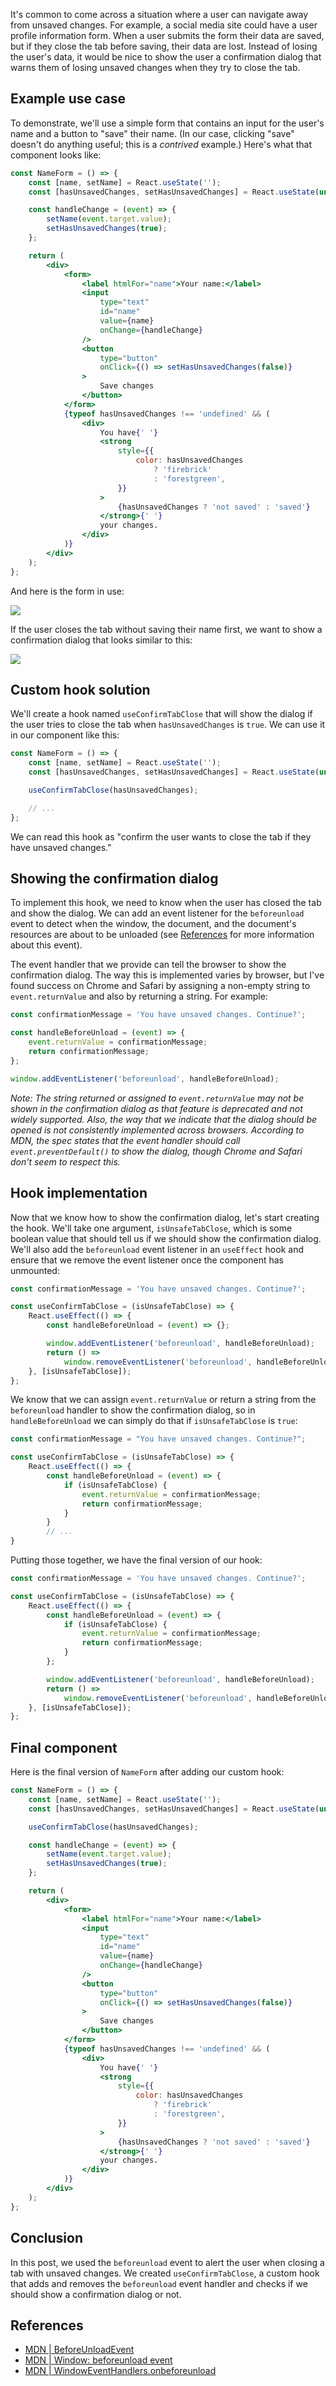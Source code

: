It's common to come across a situation where a user can navigate away from unsaved changes. For example, a social media site could have a user profile information form. When a user submits the form their data are saved, but if they close the tab before saving, their data are lost. Instead of losing the user's data, it would be nice to show the user a confirmation dialog that warns them of losing unsaved changes when they try to close the tab.

## Example use case

To demonstrate, we'll use a simple form that contains an input for the user's name and a button to "save" their name. (In our case, clicking "save" doesn't do anything useful; this is a _contrived_ example.) Here's what that component looks like:

```jsx
const NameForm = () => {
    const [name, setName] = React.useState('');
    const [hasUnsavedChanges, setHasUnsavedChanges] = React.useState(undefined);

    const handleChange = (event) => {
        setName(event.target.value);
        setHasUnsavedChanges(true);
    };

    return (
        <div>
            <form>
                <label htmlFor="name">Your name:</label>
                <input
                    type="text"
                    id="name"
                    value={name}
                    onChange={handleChange}
                />
                <button
                    type="button"
                    onClick={() => setHasUnsavedChanges(false)}
                >
                    Save changes
                </button>
            </form>
            {typeof hasUnsavedChanges !== 'undefined' && (
                <div>
                    You have{' '}
                    <strong
                        style={{
                            color: hasUnsavedChanges
                                ? 'firebrick'
                                : 'forestgreen',
                        }}
                    >
                        {hasUnsavedChanges ? 'not saved' : 'saved'}
                    </strong>{' '}
                    your changes.
                </div>
            )}
        </div>
    );
};
```

And here is the form in use:

![](confirm-tab-close-form-demo.avif)

If the user closes the tab without saving their name first, we want to show a confirmation dialog that looks similar to this:

![](confirm-tab-close-dialog.avif)

## Custom hook solution

We'll create a hook named `useConfirmTabClose` that will show the dialog if the user tries to close the tab when `hasUnsavedChanges` is `true`. We can use it in our component like this:

```jsx
const NameForm = () => {
    const [name, setName] = React.useState('');
    const [hasUnsavedChanges, setHasUnsavedChanges] = React.useState(undefined);

    useConfirmTabClose(hasUnsavedChanges);

    // ...
};
```

We can read this hook as "confirm the user wants to close the tab if they have unsaved changes."

## Showing the confirmation dialog

To implement this hook, we need to know when the user has closed the tab and show the dialog. We can add an event listener for the `beforeunload` event to detect when the window, the document, and the document's resources are about to be unloaded (see [References](#references) for more information about this event).

The event handler that we provide can tell the browser to show the confirmation dialog. The way this is implemented varies by browser, but I've found success on Chrome and Safari by assigning a non-empty string to `event.returnValue` and also by returning a string. For example:

```js
const confirmationMessage = 'You have unsaved changes. Continue?';

const handleBeforeUnload = (event) => {
    event.returnValue = confirmationMessage;
    return confirmationMessage;
};

window.addEventListener('beforeunload', handleBeforeUnload);
```

_Note: The string returned or assigned to `event.returnValue` may not be shown in the confirmation dialog as that feature is deprecated and not widely supported. Also, the way that we indicate that the dialog should be opened is not consistently implemented across browsers. According to MDN, the spec states that the event handler should call `event.preventDefault()` to show the dialog, though Chrome and Safari don't seem to respect this._

<OpenToWork />

## Hook implementation

Now that we know how to show the confirmation dialog, let's start creating the hook. We'll take one argument, `isUnsafeTabClose`, which is some boolean value that should tell us if we should show the confirmation dialog. We'll also add the `beforeunload` event listener in an `useEffect` hook and ensure that we remove the event listener once the component has unmounted:

```js
const confirmationMessage = 'You have unsaved changes. Continue?';

const useConfirmTabClose = (isUnsafeTabClose) => {
    React.useEffect(() => {
        const handleBeforeUnload = (event) => {};

        window.addEventListener('beforeunload', handleBeforeUnload);
        return () =>
            window.removeEventListener('beforeunload', handleBeforeUnload);
    }, [isUnsafeTabClose]);
};
```

We know that we can assign `event.returnValue` or return a string from the `beforeunload` handler to show the confirmation dialog, so in `handleBeforeUnload` we can simply do that if `isUnsafeTabClose` is `true`:

```js
const confirmationMessage = "You have unsaved changes. Continue?";

const useConfirmTabClose = (isUnsafeTabClose) => {
    React.useEffect(() => {
        const handleBeforeUnload = (event) => {
            if (isUnsafeTabClose) {
                event.returnValue = confirmationMessage;
                return confirmationMessage;
            }
        }
        // ...
}
```

Putting those together, we have the final version of our hook:

```js
const confirmationMessage = 'You have unsaved changes. Continue?';

const useConfirmTabClose = (isUnsafeTabClose) => {
    React.useEffect(() => {
        const handleBeforeUnload = (event) => {
            if (isUnsafeTabClose) {
                event.returnValue = confirmationMessage;
                return confirmationMessage;
            }
        };

        window.addEventListener('beforeunload', handleBeforeUnload);
        return () =>
            window.removeEventListener('beforeunload', handleBeforeUnload);
    }, [isUnsafeTabClose]);
};
```

## Final component

Here is the final version of `NameForm` after adding our custom hook:

```jsx
const NameForm = () => {
    const [name, setName] = React.useState('');
    const [hasUnsavedChanges, setHasUnsavedChanges] = React.useState(undefined);

    useConfirmTabClose(hasUnsavedChanges);

    const handleChange = (event) => {
        setName(event.target.value);
        setHasUnsavedChanges(true);
    };

    return (
        <div>
            <form>
                <label htmlFor="name">Your name:</label>
                <input
                    type="text"
                    id="name"
                    value={name}
                    onChange={handleChange}
                />
                <button
                    type="button"
                    onClick={() => setHasUnsavedChanges(false)}
                >
                    Save changes
                </button>
            </form>
            {typeof hasUnsavedChanges !== 'undefined' && (
                <div>
                    You have{' '}
                    <strong
                        style={{
                            color: hasUnsavedChanges
                                ? 'firebrick'
                                : 'forestgreen',
                        }}
                    >
                        {hasUnsavedChanges ? 'not saved' : 'saved'}
                    </strong>{' '}
                    your changes.
                </div>
            )}
        </div>
    );
};
```

## Conclusion

In this post, we used the `beforeunload` event to alert the user when closing a tab with unsaved changes. We created `useConfirmTabClose`, a custom hook that adds and removes the `beforeunload` event handler and checks if we should show a confirmation dialog or not.

<ConnectSection />

## References

-   [MDN | BeforeUnloadEvent](https://developer.mozilla.org/en-US/docs/Web/API/BeforeUnloadEvent#examples)
-   [MDN | Window: beforeunload event](https://developer.mozilla.org/en-US/docs/Web/API/Window/beforeunload_event)
-   [MDN | WindowEventHandlers.onbeforeunload](https://developer.mozilla.org/en-US/docs/Web/API/WindowEventHandlers/onbeforeunload)
